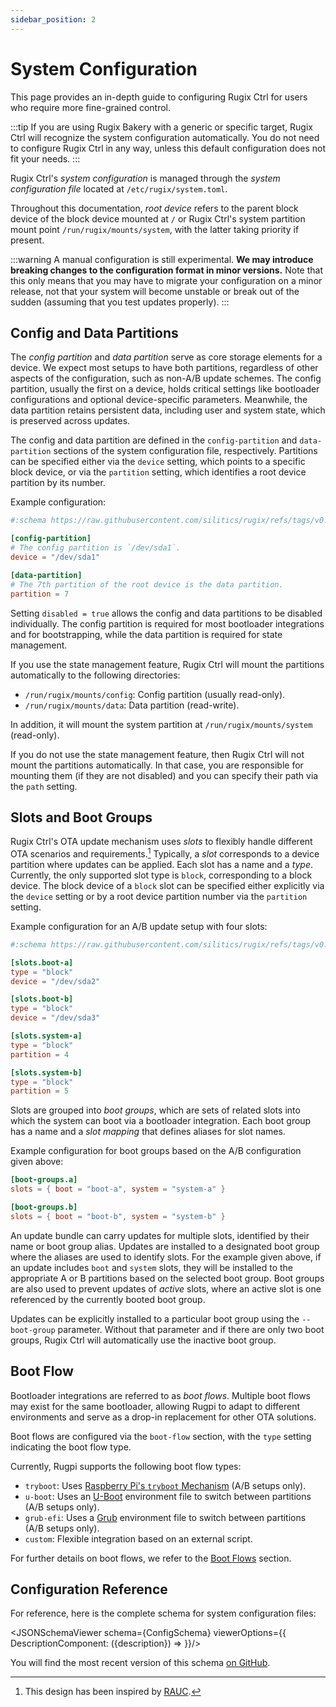 ```yaml
---
sidebar_position: 2
---
```





# System Configuration

This page provides an in-depth guide to configuring Rugix Ctrl for users who require more fine-grained control.

:::tip
If you are using Rugix Bakery with a generic or specific target, Rugix Ctrl will recognize the system configuration automatically.
You do not need to configure Rugix Ctrl in any way, unless this default configuration does not fit your needs.
:::

Rugix Ctrl's _system configuration_ is managed through the _system configuration file_ located at `/etc/rugix/system.toml`.

Throughout this documentation, _root device_ refers to the parent block device of the block device mounted at `/` or Rugix Ctrl's system partition mount point `/run/rugix/mounts/system`, with the latter taking priority if present.

:::warning
A manual configuration is still experimental.
**We may introduce breaking changes to the configuration format in minor versions.**
Note that this only means that you may have to migrate your configuration on a minor release, not that your system will become unstable or break out of the sudden (assuming that you test updates properly).
:::


## Config and Data Partitions

The _config partition_ and _data partition_ serve as core storage elements for a device.
We expect most setups to have both partitions, regardless of other aspects of the configuration, such as non-A/B update schemes.
The config partition, usually the first on a device, holds critical settings like bootloader configurations and optional device-specific parameters.
Meanwhile, the data partition retains persistent data, including user and system state, which is preserved across updates.

The config and data partition are defined in the `config-partition` and `data-partition` sections of the system configuration file, respectively.
Partitions can be specified either via the `device` setting, which points to a specific block device, or via the `partition` setting, which identifies a root device partition by its number.

Example configuration:

```toml title="/etc/rugix/system.toml"
#:schema https://raw.githubusercontent.com/silitics/rugix/refs/tags/v0.8.0/schemas/rugix-ctrl-system.schema.json

[config-partition]
# The config partition is `/dev/sda1`.
device = "/dev/sda1"

[data-partition]
# The 7th partition of the root device is the data partition.
partition = 7
```

Setting `disabled = true` allows the config and data partitions to be disabled individually.
The config partition is required for most bootloader integrations and for bootstrapping, while the data partition is required for state management.

If you use the state management feature, Rugix Ctrl will mount the partitions automatically to the following directories:

- `/run/rugix/mounts/config`: Config partition (usually read-only).
- `/run/rugix/mounts/data`: Data partition (read-write).

In addition, it will mount the system partition at `/run/rugix/mounts/system` (read-only).

If you do not use the state management feature, then Rugix Ctrl will not mount the partitions automatically.
In that case, you are responsible for mounting them (if they are not disabled) and you can specify their path via the `path` setting.


## Slots and Boot Groups

Rugix Ctrl's OTA update mechanism uses _slots_ to flexibly handle different OTA scenarios and requirements.[^rauc]
Typically, a _slot_ corresponds to a device partition where updates can be applied.
Each slot has a name and a _type_.
Currently, the only supported slot type is `block`, corresponding to a block device. The block device of a `block` slot can be specified either explicitly via the `device` setting or by a root device partition number via the `partition` setting.

[^rauc]: This design has been inspired by [RAUC](https://rauc.io/).

Example configuration for an A/B update setup with four slots:

```toml title="/etc/rugix/system.toml"
#:schema https://raw.githubusercontent.com/silitics/rugix/refs/tags/v0.8.0/schemas/rugix-ctrl-system.schema.json

[slots.boot-a]
type = "block"
device = "/dev/sda2"

[slots.boot-b]
type = "block"
device = "/dev/sda3"

[slots.system-a]
type = "block"
partition = 4

[slots.system-b]
type = "block"
partition = 5
```

Slots are grouped into _boot groups_, which are sets of related slots into which the system can boot via a bootloader integration.
Each boot group has a name and a _slot mapping_ that defines aliases for slot names.

Example configuration for boot groups based on the A/B configuration given above:

```toml
[boot-groups.a]
slots = { boot = "boot-a", system = "system-a" }

[boot-groups.b]
slots = { boot = "boot-b", system = "system-b" }
```

An update bundle can carry updates for multiple slots, identified by their name or boot group alias.
Updates are installed to a designated boot group where the aliases are used to identify slots.
For the example given above, if an update includes `boot` and `system` slots, they will be installed to the appropriate A or B partitions based on the selected boot group.
Boot groups are also used to prevent updates of _active_ slots, where an active slot is one referenced by the currently booted boot group.

Updates can be explicitly installed to a particular boot group using the `--boot-group` parameter.
Without that parameter and if there are only two boot groups, Rugix Ctrl will automatically use the inactive boot group.


## Boot Flow

Bootloader integrations are referred to as _boot flows_.
Multiple boot flows may exist for the same bootloader, allowing Rugpi to adapt to different environments and serve as a drop-in replacement for other OTA solutions.

Boot flows are configured via the `boot-flow` section, with the `type` setting indicating the boot flow type.

Currently, Rugpi supports the following boot flow types:

- `tryboot`: Uses [Raspberry Pi's `tryboot` Mechanism](https://www.raspberrypi.com/documentation/computers/config_txt.html#example-update-flow-for-ab-booting) (A/B setups only).
- `u-boot`: Uses an [U-Boot](https://docs.u-boot.org/en/latest/) environment file to switch between partitions (A/B setups only).
- `grub-efi`: Uses a [Grub](https://www.gnu.org/software/grub/) environment file to switch between partitions (A/B setups only).
- `custom`: Flexible integration based on an external script.

For further details on boot flows, we refer to the [Boot Flows](./boot-flows.md) section.


## Configuration Reference

For reference, here is the complete schema for system configuration files:

<JSONSchemaViewer schema={ConfigSchema} viewerOptions={{
    DescriptionComponent: ({description}) => <ReactMarkdown children={description} />
}}/>

You will find the most recent version of this schema [on GitHub](https://github.com/silitics/rugix/blob/main/schemas/rugix-ctrl-system.schema.json).